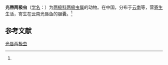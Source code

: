 {{Speciesbox
| name = 光唇两极虫
| status = 
| status_system = 
| image = 
| genus = Myxidium
| species = acrossocheilus
| authority = (Ma, 1998)<ref name='id9230'>{{cite web| url =http://www.bioinfo.cn/db05/BjdwSpecies.php?action=view&id=9230| title =光唇两极虫| work =《中国动物物种编目数据库》| publisher =中国科学院微生物研究所| author =中国科学院动物研究所| accessdate =2009-04-16| deadurl =yes| archiveurl =https://web.archive.org/web/20160305060051/http://www.bioinfo.cn/db05/BjdwSpecies.php?action=view&id=9230| archivedate =2016-03-05}}</ref>
}}

'''光唇两极虫'''（[[学名|学名]]：{{lang|la|''Myxidium acrossocheilus''}}）为[[两极科|两极科]][[两极虫属|两极虫属]]的动物。在中国，分布于[[云南|云南]]等，营[[寄生|寄生]]生活，寄生在云南光唇鱼的胆囊。<ref name='id9230'/>

== 参考文献 ==
{{reflist}}

{{Wikispecies|Myxidium acrossocheilus}}

[[Category:两极虫属|光唇两极虫]]


{{Cnidarian-stub}}
